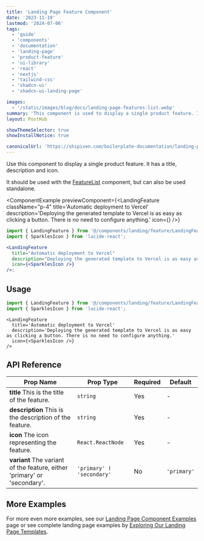```yaml
---
title: 'Landing Page Feature Component'
date: '2023-11-19'
lastmod: '2024-07-06'
tags:
  - 'guide'
  - 'components'
  - 'documentation'
  - 'landing-page'
  - 'product-feature'
  - 'ui-library'
  - 'react'
  - 'nextjs'
  - 'tailwind-css'
  - 'shadcn-ui'
  - 'shadcn-ui-landing-page'

images:
  - '/static/images/blog/docs/landing-page-features-list.webp'
summary: 'This component is used to display a single product feature. It has a title, description and icon. Used in the Features List component.'
layout: PostHub

showThemeSelector: true
showInstallNotice: true

canonicalUrl: 'https://shipixen.com/boilerplate-documentation/landing-page-components/feature'
---
```


Use this component to display a single product feature. It has a title, description and icon.

It should be used with the [FeatureList](/boilerplate-documentation/landing-page-components/feature-list) component, but can also be used standalone.

<ComponentExample
  previewComponent={<LandingFeature
  className="p-4"
    title='Automatic deployment to Vercel'
    description='Deploying the generated template to Vercel is as easy as clicking a button. There is no need to configure anything.'
    icon={<SparklesIcon />}
  />}
>

```jsx
import { LandingFeature } from '@/components/landing/feature/LandingFeature';
import { SparklesIcon } from 'lucide-react';

<LandingFeature
  title="Automatic deployment to Vercel"
  description="Deploying the generated template to Vercel is as easy as clicking a button. There is no need to configure anything."
  icon={<SparklesIcon />}
/>;
```

</ComponentExample>

## Usage

```jsx
import { LandingFeature } from '@/components/landing/feature/LandingFeature';
import { SparklesIcon } from 'lucide-react';
```

```
<LandingFeature
  title='Automatic deployment to Vercel'
  description='Deploying the generated template to Vercel is as easy as clicking a button. There is no need to configure anything.'
  icon={<SparklesIcon />}
/>
```

## API Reference

| Prop Name                                                                               | Prop Type                 | Required | Default     |
| --------------------------------------------------------------------------------------- | ------------------------- | -------- | ----------- |
| **title** <Tippy>This is the title of the feature.</Tippy>                              | `string`                  | Yes      | -           |
| **description** <Tippy>This is the description of the feature.</Tippy>                  | `string`                  | Yes      | -           |
| **icon** <Tippy>The icon representing the feature.</Tippy>                              | `React.ReactNode`         | Yes      | -           |
| **variant** <Tippy>The variant of the feature, either 'primary' or 'secondary'.</Tippy> | `'primary' ǀ 'secondary'` | No       | `'primary'` |

## More Examples

For more even more examples, see our <a href="/demo/landing-page-component-examples" className="fancy-link">Landing Page Component Examples</a> page or see complete landing page examples by <a href="/demo/landing-page-templates" className="fancy-link">Exploring Our Landing Page Templates</a>.

